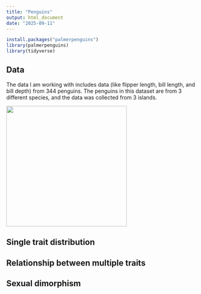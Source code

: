 ```yaml
---
title: "Penguins"
output: html_document
date: "2025-09-11"
---
```


```r
install.packages("palmerpenguins")
library(palmerpenguins)
library(tidyverse)
```

## Data

The data I am working with includes data (like flipper length, bill length, and bill depth) from 344 penguins. The penguins in this dataset are from 3 different species, and the data was collected from 3 islands.

![](https://www.thoughtco.com/thmb/DXL0rwztfCOpWKXmGD_cNheS1uQ=/1500x0/filters:no_upscale():max_bytes(150000):strip_icc()/149267744-56a008755f9b58eba4ae8f46.jpg){width="318"}

## Single trait distribution

## Relationship between multiple traits

## Sexual dimorphism
